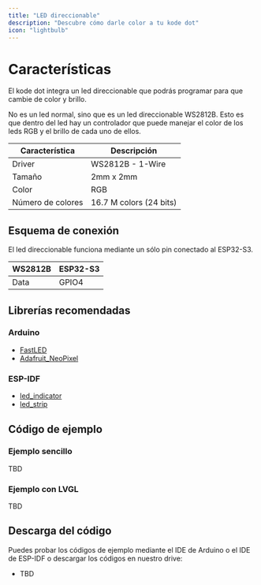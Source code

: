 ```yaml
---
title: "LED direccionable"
description: "Descubre cómo darle color a tu kode dot"
icon: "lightbulb"
---
```


# Características

El kode dot integra un led direccionable que podrás programar para que cambie de color y brillo. 

No es un led normal, sino que es un led direccionable WS2812B. Esto es que dentro del led hay un controlador que puede manejar el color de los leds RGB y el brillo de cada uno de ellos.

| Característica    | Descripción |
| ----------------  | ----------- |
| Driver            | WS2812B - 1-Wire |
| Tamaño            | 2mm x 2mm |
| Color             | RGB |
| Número de colores | 16.7 M colors (24 bits) |


## Esquema de conexión
El led direccionable funciona mediante un sólo pin conectado al ESP32-S3.

| WS2812B       | ESP32-S3 |
| ------------  | -------- |
| Data          | GPIO4   |

## Librerías recomendadas
### Arduino
- [FastLED](https://github.com/FastLED/FastLED)
- [Adafruit_NeoPixel](https://github.com/adafruit/Adafruit_NeoPixel)

### ESP-IDF
- [led_indicator](https://components.espressif.com/components/espressif/led_indicator)
- [led_strip](https://components.espressif.com/components/espressif/led_strip)

## Código de ejemplo
### Ejemplo sencillo
TBD
### Ejemplo con LVGL
TBD

## Descarga del código
Puedes probar los códigos de ejemplo mediante el IDE de Arduino o el IDE de ESP-IDF o descargar los códigos en nuestro drive:

- TBD